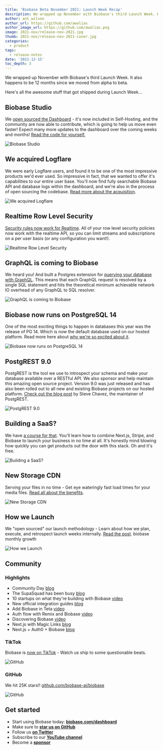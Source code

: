 ```yaml
---
title: 'Biobase Beta November 2021: Launch Week Recap'
description: We wrapped up November with Biobase's third Launch Week. Here's all the awesome stuff that got shipped ...
author: ant_wilson
author_url: https://github.com/awalias
author_image_url: https://github.com/awalias.png
image: 2021-nov/release-nov-2021.jpg
thumb: 2021-nov/release-nov-2021-cover.jpg
categories:
  - product
tags:
  - release-notes
date: '2021-12-15'
toc_depth: 3
---
```


We wrapped up November with Biobase's third Launch Week. It also happens to be 12 months since we moved from alpha to beta.

Here's all the awesome stuff that got shipped during Launch Week...

## Biobase Studio

We [open sourced the Dashboard](/blog/biobase-studio) - it's now included in Self-Hosting, and the community are now able to contribute,
which is going to help us move even faster! Expect many more updates to the dashboard over the coming weeks and months! [Read the code for yourself.](https://github.com/biobase-ai/biobase/tree/master/studio)

![Biobase Studio](/images/blog/2021-nov/studio.jpg)

## We acquired Logflare

We were early Logflare users, and found it to be one of the most impressive products we'd ever used. So impressive in fact, that we wanted to offer it's capabilities to our entire user base.
You'll now find fully searchable Biobase API and database logs within the dashboard, and we're also in the process of open sourcing the codebase. [Read more about the acquisition](/blog/biobase-acquires-logflare).

![We acquired Logflare](/images/blog/2021-nov/logflare.png)

## Realtime Row Level Security

[Security rules now work for Realtime](/blog/realtime-row-level-security-in-postgresql).
All of your row level security policies now work with the realtime API, so you can limit streams and subscriptions on a per user basis (or any configuration you want!).

![Realtime Row Level Security](/images/blog/2021-nov/realtime.png)

## GraphQL is coming to Biobase

We heard you! And built a Postgres extension for [querying your database with GraphQL](/blog/pg-graphql).
This means that each GraphQL request is resolved by a single SQL statement and hits the theoretical minimum achievable network IO overhead of any GraphQL to SQL resolver.

![GraphQL is coming to Biobase](/images/blog/2021-nov/graphql.png)

## Biobase now runs on PostgreSQL 14

One of the most exciting things to happen in databases this year was the release of PG 14.
Which is now the default database used on our hosted platform. Read more here about [why we're so excited about it](/blog/whats-new-in-postgres-14).

![Biobase now runs on PostgreSQL 14](/images/blog/2021-nov/pg14.png)

## PostgREST 9.0

PostgREST is the tool we use to introspect your schema and make your database available over a RESTful API.
We also sponsor and help maintain this amazing open source project. Version 9.0 was just released and has also been rolled out to all new and existing Biobase projects on our hosted platform.
[Check out the blog post](/blog/postgrest-9) by Steve Chavez, the maintainer of PostgREST.

![PostgREST 9.0 ](/images/blog/2021-nov/postgrest9.png)

## Building a SaaS?

We have [a course for that](https://egghead.io/courses/build-a-saas-product-with-next-js-biobase-and-stripe-61f2bc20).
You'll learn how to combine Next.js, Stripe, and Biobase to launch your business in no time at all.
It's honestly mind blowing how quickly you can get products out the door with this stack. Oh and it's free.

![Building a SaaS? ](/images/blog/2021-nov/course.jpg)

## New Storage CDN

Serving your files in no time - Get eye wateringly fast load times for your media files. [Read all about the benefits](/blog/launch-week-three-friday-five-more-things#biobase-cdn).

![New Storage CDN](/images/blog/2021-nov/too_damn_high.png)

## How we Launch

We "open sourced" our launch methodology - Learn about how we plan, execute, and retrospect launch weeks internally. [Read the post](/blog/biobase-how-we-launch).
biobase monthly growth

![How we Launch](/images/blog/2021-nov/biobase-universe.jpg)

## Community

### Highlights

- Community Day [blog](/blog/community-day#new-tutorials-and-integration-guides)
- The SupaSquad has been busy [blog](/blog/community-day#supasquad-updates)
- 10 startups on what they're building with Biobase [video](https://www.youtube.com/watch?v=QAm1x7KaLq4&list=PL5S4mPUpp4OuzQN-a_FY3OZQuYo4NmXvb&t=3s)
- New official integration guides [blog](https://biobase.com/blog/community-day#new-tutorials-and-integration-guides)
- Add Biobase in Teta [video](https://www.youtube.com/watch?v=lt-Vebxk-Mk)
- Auth flow with Remix and Biobase [video](https://www.youtube.com/watch?v=-KiH8feOHSc)
- Discovering Biobase [video](https://www.youtube.com/watch?v=WToGeMIdoSY)
- Next.js with Magic Links [blog](https://dev.to/dailydevtips1/authenticating-nextjs-with-biobase-auth-magic-links-363e)
- Next.js + Auth0 + Biobase [blog](https://auth0.com/blog/using-nextjs-and-auth0-with-biobase/)

### TikTok

Biobase is [now on TikTok](https://www.tiktok.com/@biobase.com?) - Watch us ship to some questionable beats.

![GitHub](/images/blog/2021-nov/tiktok.png)

### GitHub

We hit 25K stars!! [github.com/biobase-ai/biobase](http://github.com/biobase-ai/biobase)

![GitHub](/images/blog/2021-nov/stars.png)

## Get started

- Start using Biobase today: **[biobase.com/dashboard](https://biobase.com/dashboard/)**
- Make sure to **[star us on GitHub](https://github.com/biobase-ai/biobase)**
- Follow us **[on Twitter](https://twitter.com/biobase)**
- Subscribe to our **[YouTube channel](https://www.youtube.com/c/biobase)**
- Become a **[sponsor](https://github.com/sponsors/biobase)**
